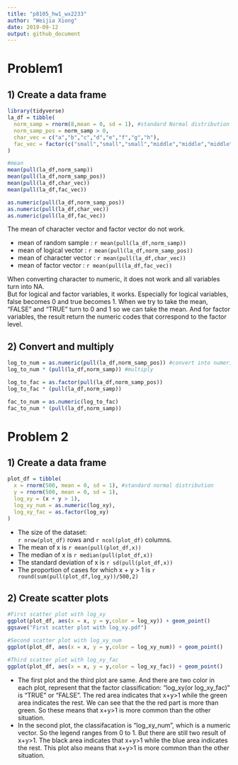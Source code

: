 ```yaml
---
title: "p8105_hw1_wx2233"
author: "Weijia Xiong"
date: 2019-09-12
output: github_document
---
```


# Problem1

## 1) Create a data frame
```r
library(tidyverse)
la_df = tibble(
  norm_samp = rnorm(8,mean = 0, sd = 1), #standard Normal distribution
  norm_samp_pos = norm_samp > 0,
  char_vec = c("a","b","c","d","e","f","g","h"),
  fac_vec = factor(c("small","small","small","middle","middle","middle","large","large"))
)

#mean
mean(pull(la_df,norm_samp))
mean(pull(la_df,norm_samp_pos))
mean(pull(la_df,char_vec))
mean(pull(la_df,fac_vec))

as.numeric(pull(la_df,norm_samp_pos))
as.numeric(pull(la_df,char_vec))
as.numeric(pull(la_df,fac_vec))
```

The mean of character vector and factor vector do not work.

* mean of random sample : `r mean(pull(la_df,norm_samp))`
* mean of logical vector : `r mean(pull(la_df,norm_samp_pos))`
* mean of character vector : `r mean(pull(la_df,char_vec))`
* mean of factor vector : `r mean(pull(la_df,fac_vec))`



When converting character to numeric, it does not work and all variables turn into NA.  
But for logical and factor variables, it works. Especially for logical variables, false becomes 0 and true becomes 1. When we try to take the mean, "FALSE" and "TRUE" turn to 0 and 1 so we can take the mean. And for factor variables, the result return the numeric codes that correspond to the factor level.

## 2) Convert and multiply
```r
log_to_num = as.numeric(pull(la_df,norm_samp_pos)) #convert into numeric
log_to_num * (pull(la_df,norm_samp)) #multiply

log_to_fac = as.factor(pull(la_df,norm_samp_pos))
log_to_fac * (pull(la_df,norm_samp))

fac_to_num = as.numeric(log_to_fac)
fac_to_num * (pull(la_df,norm_samp))
```

# Problem 2
## 1) Create a data frame
```r
plot_df = tibble(
  x = rnorm(500, mean = 0, sd = 1), #standard normal distribution
  y = rnorm(500, mean = 0, sd = 1),
  log_xy = (x + y > 1),
  log_xy_num = as.numeric(log_xy),
  log_xy_fac = as.factor(log_xy)
)

```

* The size of the dataset:   
`r nrow(plot_df)` rows and `r ncol(plot_df)` columns.
* The mean of x is `r mean(pull(plot_df,x))` 
* The median of x is `r median(pull(plot_df,x))`  
* The standard deviation of x is `r sd(pull(plot_df,x))` 
* The proportion of cases for which x + y > 1 is `r round(sum(pull(plot_df,log_xy))/500,2)`

## 2) Create scatter plots
```r
#First scatter plot with log_xy
ggplot(plot_df, aes(x = x, y = y,color = log_xy)) + geom_point()
ggsave("First scatter plot with log_xy.pdf")
```

```r
#Second scatter plot with log_xy_num
ggplot(plot_df, aes(x = x, y = y,color = log_xy_num)) + geom_point()
```


```r
#Third scatter plot with log_xy_fac
ggplot(plot_df, aes(x = x, y = y,color = log_xy_fac)) + geom_point()
```

* The first plot and the third plot are same. And there are two color in each plot, represent that the factor classification:  "log_xy(or log_xy_fac)" is "TRUE" or "FALSE". The red area indicates that x+y>1 while the green area indicates the rest. We can see that the the red part is more than green. So these means that x+y>1 is more common than the other situation.
* In the second plot, the classifacation is "log_xy_num", which is a numeric vector. So the legend ranges from 0 to 1. But there are still two result of x+y>1. The black area indicates that x+y>1 while the blue area indicates the rest. This plot also means that x+y>1 is more common than the other situation.

